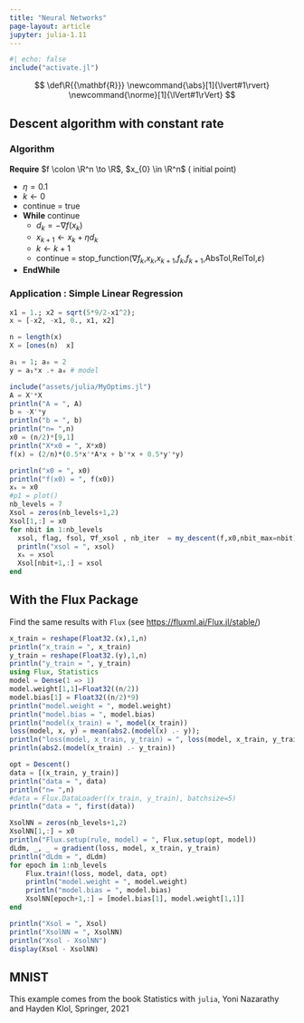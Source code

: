 ```yaml
---
title: "Neural Networks"
page-layout: article
jupyter: julia-1.11
---
```


```julia
#| echo: false
include("activate.jl")
```

::: {.hidden}
$$
 \def\R{{\mathbf{R}}}
 \newcommand{\abs}[1]{\lvert#1\rvert} 
 \newcommand{\norme}[1]{\lVert#1\rVert}
$$
:::

## Descent algorithm with constant rate

### Algorithm

**Require** $f \colon \R^n \to \R$, $x_{0} \in \R^n$ ( initial point) 

* $\eta = 0.1$
* $k \gets 0$
* continue = true
* **While** continue 
    + $d_k = -\nabla f(x_k)$
    + $x_{k+1} \gets x_{k} + \eta d_{k}$  
    + $k \gets k + 1$
    + continue = stop_function($\nabla f_k$,$x_k$,$x_{k+1}$,$f_k$,$f_{k+1}$,AbsTol,RelTol,$\varepsilon$)
* **EndWhile**

### Application  : Simple Linear Regression

```julia
x1 = 1.; x2 = sqrt(5*9/2-x1^2);
x = [-x2, -x1, 0., x1, x2]

n = length(x)
X = [ones(n)  x]

a₁ = 1; a₀ = 2
y = a₁*x .+ a₀ # model

include("assets/julia/MyOptims.jl")
A = X'*X
println("A = ", A)
b = -X'*y
println("b = ", b)
println("n= ",n)
x0 = (n/2)*[9,1]
println("X*x0 = ", X*x0)
f(x) = (2/n)*(0.5*x'*A*x + b'*x + 0.5*y'*y) 

println("x0 = ", x0)
println("f(x0) = ", f(x0))
xₖ = x0
#p1 = plot()
nb_levels = 7
Xsol = zeros(nb_levels+1,2)
Xsol[1,:] = x0
for nbit in 1:nb_levels
  xsol, flag, fsol, ∇f_xsol , nb_iter  = my_descent(f,x0,nbit_max=nbit)
  println("xsol = ", xsol)
  xₖ = xsol
  Xsol[nbit+1,:] = xsol
end
```

## With the Flux Package
Find the same results with `Flux` (see <https://fluxml.ai/Flux.jl/stable/>) 
```julia
x_train = reshape(Float32.(x),1,n)
println("x_train = ", x_train)
y_train = reshape(Float32.(y),1,n)
println("y_train = ", y_train)
using Flux, Statistics
model = Dense(1 => 1)
model.weight[1,1]=Float32((n/2))
model.bias[1] = Float32((n/2)*9)
println("model.weight = ", model.weight)
println("model.bias = ", model.bias)
println("model(x_train) = ", model(x_train))
loss(model, x, y) = mean(abs2.(model(x) .- y));
println("loss(model, x_train, y_train) = ", loss(model, x_train, y_train))
println(abs2.(model(x_train) .- y_train))

opt = Descent()
data = [(x_train, y_train)]
println("data = ", data)
println("n= ",n)
#data = Flux.DataLoader((x_train, y_train), batchsize=5)
println("data = ", first(data))

XsolNN = zeros(nb_levels+1,2)
XsolNN[1,:] = x0
println("Flux.setup(rule, model) = ", Flux.setup(opt, model))
dLdm, _, _ = gradient(loss, model, x_train, y_train)
println("dLdm = ", dLdm)
for epoch in 1:nb_levels
    Flux.train!(loss, model, data, opt)
    println("model.weight = ", model.weight)
    println("model.bias = ", model.bias)
    XsolNN[epoch+1,:] = [model.bias[1], model.weight[1,1]]
end

println("Xsol = ", Xsol)
println("XsolNN = ", XsolNN)
println("Xsol - XsolNN")
display(Xsol - XsolNN)
```

## MNIST
This example comes from the book Statistics with `julia`,
 Yoni Nazarathy and Hayden Klol, Springer, 2021